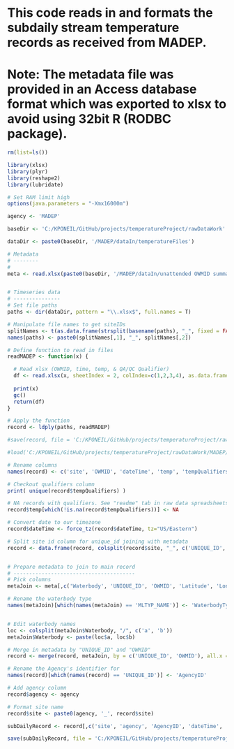 # This code reads in and formats the subdaily stream temperature records as received from MADEP.
# Note: The metadata file was provided in an Access database format which was exported to xlsx to avoid using 32bit R (RODBC package).
```r
rm(list=ls())

library(xlsx)
library(plyr)
library(reshape2)
library(lubridate)

# Set RAM limit high
options(java.parameters = "-Xmx16000m")

agency <- 'MADEP'

baseDir <- 'C:/KPONEIL/GitHub/projects/temperatureProject/rawDataWork'

dataDir <- paste0(baseDir, '/MADEP/dataIn/temperatureFiles')
```

```r

# Metadata
# --------
# 
meta <- read.xlsx(paste0(baseDir, '/MADEP/dataIn/unattended OWMID summary data.xlsx'), sheetName='unattended_OWMID_summary_data', as.data.frame=TRUE, stringsAsFactors = FALSE)


# Timeseries data
# ---------------
# Set file paths
paths <- dir(dataDir, pattern = "\\.xlsx$", full.names = T)

# Manipulate file names to get siteIDs
splitNames <- t(as.data.frame(strsplit(basename(paths), "_", fixed = FALSE, perl = FALSE, useBytes = FALSE)))
names(paths) <- paste0(splitNames[,1], "_", splitNames[,2])

# Define function to read in files
readMADEP <- function(x) {

  # Read xlsx (OWMID, time, temp, & QA/QC Qualifier)
  df <- read.xlsx(x, sheetIndex = 2, colIndex=c(1,2,3,4), as.data.frame=TRUE, colClasses = c('character', 'POSIXct', 'numeric', 'character'), stringsAsFactors=FALSE)
  
  print(x)
  gc()
  return(df)
}

# Apply the function
record <- ldply(paths, readMADEP)

#save(record, file = 'C:/KPONEIL/GitHub/projects/temperatureProject/rawDataWork/MADEP/dataOut/rawSubDailyStreamTempData.RData')
```


```r
#load('C:/KPONEIL/GitHub/projects/temperatureProject/rawDataWork/MADEP/dataOut/rawSubDailyStreamTempData.RData')

# Rename columns
names(record) <- c('site', 'OWMID', 'dateTime', 'temp', 'tempQualifiers')

# Checkout qualifiers column
print( unique(record$tempQualifiers) )

# NA records with qualifiers. See "readme" tab in raw data spreadsheets
record$temp[which(!is.na(record$tempQualifiers))] <- NA

# Convert date to our timezone
record$dateTime <- force_tz(record$dateTime, tz="US/Eastern")

# Split site id column for unique_id joining with metadata
record <- data.frame(record, colsplit(record$site, "_", c('UNIQUE_ID', 'probeType')) )


# Prepare metadata to join to main record
# ---------------------------------------
# Pick columns
metaJoin <- meta[,c('Waterbody', 'UNIQUE_ID', 'OWMID', 'Latitude', 'Longitude', 'MLTYP_NAME')]

# Rename the waterbody type
names(metaJoin)[which(names(metaJoin) == 'MLTYP_NAME')] <- 'WaterbodyType'


# Edit waterbody names
loc <- colsplit(metaJoin$Waterbody, "/", c('a', 'b'))
metaJoin$Waterbody <- paste(loc$a, loc$b)

# Merge in metadata by "UNIQUE_ID" and "OWMID"
record <- merge(record, metaJoin, by = c('UNIQUE_ID', 'OWMID'), all.x = T, all.y = F, sort = F)

# Rename the Agency's identifier for 
names(record)[which(names(record) == 'UNIQUE_ID')] <- 'AgencyID'

# Add agency column
record$agency <- agency

# Format site name
record$site <- paste0(agency, '_', record$site)
```

```r
subDailyRecord <- record[,c('site', 'agency', 'AgencyID', 'dateTime', 'temp', 'probeType', 'Waterbody', 'WaterbodyType', 'Latitude', 'Longitude')]

save(subDailyRecord, file = 'C:/KPONEIL/GitHub/projects/temperatureProject/rawDataWork/MADEP/dataOut/cleanedSubDailyStreamTempData.RData')
```
